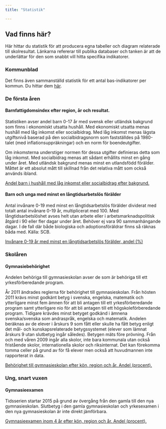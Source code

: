 ```yaml
---
title: "Statistik"

---
```


## Vad finns här?

Här hittar du statistik för att producera egna tabeller och diagram relaterade till skolresultat. Länkarna refererar till publika databaser och tanken är att de underlättar för den som snabbt vill hitta specifika indikatorer.

### Kommunblad

Det finns även sammanställd statistik för ett antal bas-indikatorer per kommun. Du hittar dem [här](kommunblad.html).

###

### De första åren

#### Barnfattigdomsindex efter region, år och resultat.

Statistiken avser andel barn 0-17 år med svensk eller utländsk bakgrund som finns i ekonomiskt utsatta hushåll. Med ekonomiskt utsatta menas hushåll med låg inkomst eller socialbidrag. Med låg inkomst menas lägsta utgiftsnivå baserad på den socialbidragsnorm som fastställdes på 1980-talet (med inflationsuppräkningar) och en norm för boendeutgifter.

Om inkomsterna understiger normen för dessa utgifter definieras detta som låg inkomst. Med socialbidrag menas att sådant erhållits minst en gång under året. Med utländsk bakgrund menas minst en utlandsfödd förälder. Måttet är ett absolut mått till skillnad från det relativa mått som också används ibland.

[Andel barn i hushåll med låg inkomst eller socialbidrag efter bakgrund.](http://pxwebb2017.vgregion.se/PXWeb/pxweb/sv/V%C3%A4lf%C3%A4rd/V%C3%A4lf%C3%A4rd/Barnfattigdom.px/?rxid=41618624-9d6b-4d14-8dcd-b9f3e48cb1ab)

#### Barn och unga med minst en långtidsarbetslös förälder

Antal invånare 0-19 med minst en långtidsarbetslös förälder dividerat med totalt antal invånare 0-19 år, multiplicerat med 100. Med långtidsarbetslöshet avses helt utan arbete eller i arbetsmarknadspolitisk åtgärd i 90 eller fler dagar under året. Behöver ej vara 90 sammanhängande dagar. I de fall där både biologiska och adoptionsföräldrar finns så räknas båda med. Källa: SCB.

[Invånare 0-19 år med minst en långtidsarbetslös förälder, andel (%)](https://www.kolada.se/verktyg/fri-sokning/?kpis=61546&years=30197,30196,30195,30194,30192,30191,30190,30189,30188&municipals=16669,16670,16671,16672,16673,16674,16675,16676,16677,16678,16679,16680,16681,16682,16683,16684,16685,16686,16687,16688,16689,16690,16691,16692,16693,16694,16695,16696,16697,16698,16699,16700,16701,16702,16703,16704,16705,16706,16707,16708,16709,16710,16711,16712,16713,16714,16715,16716,16717,33623&rows=municipal,kpi&visualization=bar-chart)


### 

### Skolåren

#### Gymnasiebehörighet

Andelen behöriga till gymnasieskolan avser de som är behöriga till ett yrkesförberedande program.

År 2011 ändrades reglerna för behörighet till gymnasieskolan. Från hösten 2011 krävs minst godkänt betyg i svenska, engelska, matematik och ytterligare minst fem ämnen för att bli antagen till ett yrkesförberedande program samt ytterligare nio för att bli antagen till ett högskoleförberedande program. Tidigare krävdes minst betyget godkänd i ämnena svenska/svenska som andraspråk, engelska och matematik. Andelen beräknas av de elever i årskurs 9 som fått eller skulle ha fått betyg enligt det mål- och kunskapsrelaterade betygssystemet (elever som lämnat årskurs 9 utan slutbetyg ingår således). Betygen mäts före prövning. Från och med våren 2009 ingår alla skolor, inte bara kommunala utan också fristående skolor, internationella skolor och riksinternat. Det kan förekomma tomma celler på grund av för få elever men också att huvudmannen inte rapporterat in data.

[Behörighet till gymnasieskolan efter kön, region och år. Andel (procent).](http://fohm-app.folkhalsomyndigheten.se/Folkhalsodata/pxweb/sv/A_Folkhalsodata/A_Folkhalsodata__2_Kompetenser__aGymnasie/BehgymnReg.px/)

###

### Ung, snart vuxen

#### Gymnasieexamen

Tidsserien startar 2015 på grund av övergång från den gamla till den nya gymnasieskolan. Slutbetyg i den gamla gymnasieskolan och yrkesexamen i den nya gymnasieskolan är inte direkt jämförbara. 

[Gymnasieexamen inom 4 år efter kön, region och år. Andel (procent).](http://fohm-app.folkhalsomyndigheten.se/Folkhalsodata/pxweb/sv/A_Folkhalsodata/A_Folkhalsodata__2_Kompetenser__aGymnasie/ExamgymnReg.px/)

